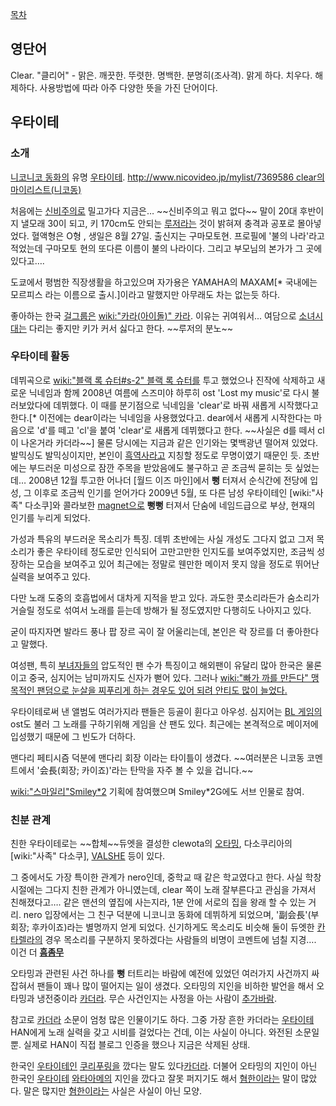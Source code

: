 [[목차]]

== 영단어 ==
Clear. "클리어" - 맑은. 깨끗한. 뚜렷한. 명백한. 분명히(조사격). 맑게 하다. 치우다. 해제하다. 사용방법에 따라 아주 다양한 뜻을 가진 단어이다.

== 우타이테 ==
=== 소개 ===
[[니코니코 동화]]의 유명 [[우타이테]].
[[http://www.nicovideo.jp/mylist/7369586 clear의 마이리스트(니코동)]]

처음에는 [[신비주의]]로 밀고가다 지금은… ~~신비주의고 뭐고 없다~~
말이 20대 후반이지 낼모래 30이 되고, 키 170cm도 안되는 [[루저]]라는 것이 밝혀져 충격과 공포로 몰아넣었다. 혈액형은 O형 , 생일은 8월 27일.
출신지는 구마모토현. 프로필에 '불의 나라'라고 적었는데 구마모토 현의 또다른 이름이 불의 나라이다. 그리고 부모님의 본가가 그 곳에 있다고….

도쿄에서 평범한 직장생활을 하고있으며 자가용은 YAMAHA의 MAXAM[* 국내에는 모르피스 라는 이름으로 출시.]이라고 말했지만 아무래도 차는 없는듯 하다.

좋아하는 한국 [[걸그룹]]은 [[wiki:"카라(아이돌)" 카라]]. 이유는 귀여워서... 여담으로 [[소녀시대]]는 다리는 좋지만 키가 커서 싫다고 한다. ~~루저의 분노~~

=== 우타이테 활동 ===
데뷔곡으로 [[wiki:"블랙 록 슈터#s-2" 블랙 록 슈터]]를 투고 했었으나 진작에 삭제하고 새로운 닉네임과 함께 2008년 여름에 스즈미야 하루히 ost 'Lost my music'로 다시 불러보았다에 데뷔했다. 이 때를 분기점으로 닉네임을 'clear'로 바꿔 새롭게 시작했다고 한다.[* 이전에는 dear이라는 닉네임을 사용했었다고. dear에서 새롭게 시작한다는 마음으로 'd'를 떼고 'cl'을 붙여 'clear'로 새롭게 데뷔했다고 한다. ~~사실은 d를 떼서 cl이 나온거라 카더라~~] 물론 당시에는 지금과 같은 인기와는 몇백광년 떨어져 있었다. 발믹싱도 발믹싱이지만, 본인이 [[흑역사]]라고 지칭할 정도로 무명이였기 때문인 듯.
초반에는 부드러운 미성으로 잠깐 주목을 받았음에도 불구하고 곧 조금씩 묻히는 듯 싶었는데… 2008년 12월 투고한 어나더 [월드 이즈 마인]에서 '''뻥''' 터져서 순식간에 전당에 입성, 그 이후로 조금씩 인기를 얻어가다 2009년 5월, 또 다른 남성 우타이테인 [wiki:"사족" 다소쿠]와 콜라보한 [[magnet]]으로 '''뻥뻥''' 터져서 단숨에 네임드급으로 부상, 현재의 인기를 누리게 되었다.

가성과 특유의 부드러운 목소리가 특징. 데뷔 초반에는 사실 개성도 그다지 없고 그저 목소리가 좋은 우타이테 정도로만 인식되어 고만고만한 인지도를 보여주었지만, 조금씩 성장하는 모습을 보여주고 있어 최근에는 정말로 웬만한 메이저 못지 않을 정도로 뛰어난 실력을 보여주고 있다.

다만 노래 도중의 호흡법에서 대차게 지적을 받고 있다. 과도한 콧소리라든가 숨소리가 거슬릴 정도로 섞여서 노래를 듣는데 방해가 될 정도였지만 다행히도 나아지고 있다.

굳이 따지자면 발라드 풍나 팝 장르 곡이 잘 어울리는데, 본인은 락 장르를 더 좋아한다고 말했다.

여성팬, 특히 [[부녀자]]들의 압도적인 팬 수가 특징이고 해외팬이 유달리 많아 한국은 물론이고 중국, 심지어는 남미까지도 신자가 뻗어 있다. 그러나 [[wiki:"빠가 까를 만든다" 맹목적인 팬덤으로 눈살을 찌푸리게 하는 경우도 있어 되려 안티도 많이 늘었다.]]

우타이테로써 낸 앨범도 여러가지라 팬들은 등골이 휜다고 아우성. 심지어는 [[BL 게임]]의 ost도 불러 그 노래를 구하기위해 게임을 산 팬도 있다. 최근에는 본격적으로 메이저에 입성했기 때문에 그 빈도가 더하다.

맨다리 페티시즘 덕분에 맨다리 회장 이라는 타이틀이 생겼다. ~~여러분은 니코동 코멘트에서 '会長(회장; 카이죠)'라는 탄막을 자주 볼 수 있을 겁니다.~~

[[wiki:"스마일리"Smiley*2]] 기획에 참여했으며 Smiley*2G에도 서브 인물로 참여.

=== 친분 관계 ===
친한 우타이테로는 ~~합체~~듀엣을 결성한 clewota의 [[오타밍]], 다소쿠리아의 [wiki:"사족" 다소쿠], [[VALSHE]] 등이 있다.

그 중에서도 가장 특이한 관계가 nero인데, 중학교 때 같은 학교였다고 한다. 사실 학창 시절에는 그다지 친한 관계가 아니였는데, clear 쪽이 노래 잘부른다고 관심을 가져서 친해졌다고…. 같은 맨션의 옆집에 사는지라, 1분 안에 서로의 집을 왕래 할 수 있는 거리.
nero 입장에서는 그 친구 덕분에 니코니코 동화에 데뷔하게 되었으며, '副会長'(부회장; 후카이죠)라는 별명까지 얻게 되었다. 신기하게도 목소리도 비슷해 둘이 듀엣한 [[칸타렐라]]의 경우 목소리를 구분하지 못하겠다는 사람들의 비명이 코멘트에 넘칠 지경…. 이건 더 '''[[흠좀무]]'''

오타밍과 관련된 사건 하나를 '''뻥''' 터트리는 바람에 예전에 있었던 여러가지 사건까지 싸잡혀서 팬들이 꽤나 많이 떨어지는 일이 생겼다. 오타밍의 지인을 비하한 발언을 해서 오타밍과 냉전중이라 [[카더라]].  무슨 사건인지는 사정을 아는 사람이 [[추가바람]].

참고로 [[카더라]] 소문이 엄청 많은 인물이기도 하다. 그중 가장 흔한 카더라는 [[우타이테]] HAN에게 노래 실력을 갖고 시비를 걸었다는 건데, 이는 사실이 아니다. 와전된 소문일뿐. 실제로 HAN이 직접 블로그 인증을 했으나 지금은 삭제된 상태.

한국인 [[우타이테]]인 [[쿠리푸링]]을 깠다는 말도 있다[[카더라]]. 더불어 오타밍의 지인이 아닌 한국인 [[우타이테]] [[와타아메]]의 지인을 깠다고 잘못 퍼지기도 해서 [[혐한]]이라는 말이 많았다. 말은 많지만 [[혐한]]이라는 사실은 사실이 아닌 모양.
